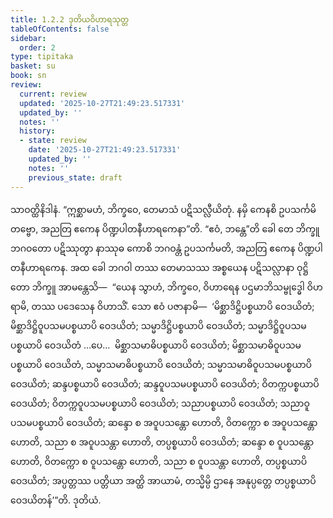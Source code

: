 ```yaml
---
title: 1.2.2 ဒုတိယဝိဟာရသုတ္တ
tableOfContents: false
sidebar:
  order: 2
type: tipitaka
basket: su
book: sn
review:
  current: review
  updated: '2025-10-27T21:49:23.517331'
  updated_by: ''
  notes: ''
  history:
  - state: review
    date: '2025-10-27T21:49:23.517331'
    updated_by: ''
    notes: ''
    previous_state: draft
---
```



<ReviewStatus review={frontmatter.review} showDetails={true} />

<HypothesisAnnotation frontmatter={frontmatter} />

<DynamicBreadcrumb />

<Division number="12" book="sn" e="ch" v="18" p="281">

<Paragraph number="64" book="sn">
သာဝတ္ထိနိဒါနံ. “ဣစ္ဆာမဟံ, ဘိက္ခဝေ, တေမာသံ ပဋိသလ္လီယိတုံ. နမှိ ကေနစိ ဥပသင်္ကမိတဗ္ဗော, အညတြ ဧကေန ပိဏ္ဍပါတနီဟာရကေနာ”တိ. “ဧဝံ, ဘန္တေ”တိ ခေါ တေ ဘိက္ခူ ဘဂဝတော ပဋိဿုတွာ နာဿုဓ ကောစိ ဘဂဝန္တံ ဥပသင်္ကမတိ, အညတြ ဧကေန ပိဏ္ဍပါတနီဟာရကေန.
</Paragraph>

<Paragraph number="65" book="sn">
အထ ခေါ ဘဂဝါ တဿ တေမာသဿ အစ္စယေန ပဋိသလ္လာနာ ဝုဋ္ဌိတော ဘိက္ခူ အာမန္တေသိ—  “ယေန သွာဟံ, ဘိက္ခဝေ, ဝိဟာရေန ပဌမာဘိသမ္ဗုဒ္ဓေါ ဝိဟရာမိ, တဿ ပဒေသေန ဝိဟာသိံ. သော ဧဝံ ပဇာနာမိ—  ‘မိစ္ဆာဒိဋ္ဌိပစ္စယာပိ ဝေဒယိတံ; မိစ္ဆာဒိဋ္ဌိဝူပသမပစ္စယာပိ ဝေဒယိတံ; သမ္မာဒိဋ္ဌိပစ္စယာပိ ဝေဒယိတံ; သမ္မာဒိဋ္ဌိဝူပသမပစ္စယာပိ ဝေဒယိတံ …ပေ…  မိစ္ဆာသမာဓိပစ္စယာပိ ဝေဒယိတံ; မိစ္ဆာသမာဓိဝူပသမပစ္စယာပိ ဝေဒယိတံ, သမ္မာသမာဓိပစ္စယာပိ ဝေဒယိတံ; သမ္မာသမာဓိဝူပသမပစ္စယာပိ ဝေဒယိတံ; ဆန္ဒပစ္စယာပိ ဝေဒယိတံ; ဆန္ဒဝူပသမပစ္စယာပိ ဝေဒယိတံ; ဝိတက္ကပစ္စယာပိ ဝေဒယိတံ; ဝိတက္ကဝူပသမပစ္စယာပိ ဝေဒယိတံ; သညာပစ္စယာပိ ဝေဒယိတံ; သညာဝူပသမပစ္စယာပိ ဝေဒယိတံ; ဆန္ဒော စ အဝူပသန္တော ဟောတိ, ဝိတက္ကော စ အဝူပသန္တော ဟောတိ, သညာ စ အဝူပသန္တာ ဟောတိ, တပ္ပစ္စယာပိ ဝေဒယိတံ; ဆန္ဒော စ ဝူပသန္တော ဟောတိ, ဝိတက္ကော စ ဝူပသန္တော ဟောတိ, သညာ စ ဝူပသန္တာ ဟောတိ, တပ္ပစ္စယာပိ ဝေဒယိတံ; အပ္ပတ္တဿ ပတ္တိယာ အတ္ထိ အာယာမံ, တသ္မိမ္ပိ ဌာနေ အနုပ္ပတ္တေ တပ္ပစ္စယာပိ ဝေဒယိတန်’”တိ.

</Paragraph>
</Division>

<Paragraph number="66" type="center" book="sn">
ဒုတိယံ.
</Paragraph>